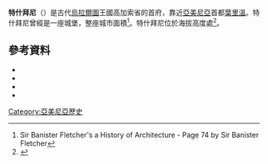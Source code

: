 '''特什拜尼'''（{{Lang-hy|Կարմիր Բլուր}}）是古代[[烏拉爾圖|烏拉爾圖]]王國高加索省的首府，靠近[[亞美尼亞|亞美尼亞]]首都[[葉里溫|葉里溫]]。特什拜尼曾經是一座城堡，整座城市面積{{convert|110|acre|km2}}<ref>Sir Banister Fletcher's a History of Architecture - Page 74 by Sir Banister Fletcher</ref>。特什拜尼位於海拔高度{{convert|901|m}}處<ref>{{Cite web |url=http://elevationmap.net/markvart-st-yerevan-armenia?latlngs=%2840.15318,44.451164999999946%29 |title=Teishebaini Elevation and Position |access-date=2015-12-17 |archive-date=2020-09-22 |archive-url=https://web.archive.org/web/20200922200849/https://elevationmap.net/markvart-st-yerevan-armenia?latlngs=%2840.15318,44.451164999999946%29 |dead-url=no }}</ref>。
==參考資料==
{{reflist}}
* {{citation|last=Chahin |first=Mack |title=The Kingdom of Armenia: New Edition (Caucasus World) |publisher=[[Curzon_Press|Curzon Press]]|location=[[Richmond,_London|Richmond, England]]|year=2001|isbn=0-7007-1452-9}}
* {{citation|last=Diakonoff |first=Igor |title=The Pre-History of the Armenian People |publisher=[[Caravan_Books|Caravan Books]]|location=[[New_York,_New_York|New York, New York]]|year=1988|isbn=0-88206-039-2}}
* {{citation|last=Kiesling |first=Brady |title=Rediscovering Armenia: Guide |publisher=Matit Graphic Design Studio|location=[[Yerevan,_Armenia|Yerevan, Armenia]]|year=2005}}
* {{citation|last=Piotrovskii |first=Boris |title=The Ancient Civilization of Urartu |publisher=[[Cowles_Book_Co.|Cowles Book Co.]]|location=[[London,_England|London, England]]|year=1969|isbn=0-402-10171-5}}
[[Category:亞美尼亞歷史|Category:亞美尼亞歷史]]